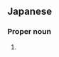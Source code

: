 ==Japanese==
{{ja-kanjitab|とも|や}}

===Proper noun===
{{ja-pos|proper|ともや}}

# {{given name|male|lang=ja|sort=ともや}}